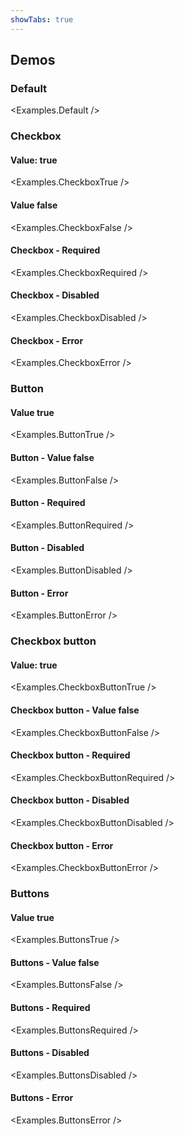 ```yaml
---
showTabs: true
---
```



## Demos

### Default

<Examples.Default />

### Checkbox

#### Value: true

<Examples.CheckboxTrue />

#### Value false

<Examples.CheckboxFalse />

#### Checkbox - Required

<Examples.CheckboxRequired />

#### Checkbox - Disabled

<Examples.CheckboxDisabled />

#### Checkbox - Error

<Examples.CheckboxError />

### Button

#### Value true

<Examples.ButtonTrue />

#### Button - Value false

<Examples.ButtonFalse />

#### Button - Required

<Examples.ButtonRequired />

#### Button - Disabled

<Examples.ButtonDisabled />

#### Button - Error

<Examples.ButtonError />

### Checkbox button

#### Value: true

<Examples.CheckboxButtonTrue />

#### Checkbox button - Value false

<Examples.CheckboxButtonFalse />

#### Checkbox button - Required

<Examples.CheckboxButtonRequired />

#### Checkbox button - Disabled

<Examples.CheckboxButtonDisabled />

#### Checkbox button - Error

<Examples.CheckboxButtonError />

### Buttons

#### Value true

<Examples.ButtonsTrue />

#### Buttons - Value false

<Examples.ButtonsFalse />

#### Buttons - Required

<Examples.ButtonsRequired />

#### Buttons - Disabled

<Examples.ButtonsDisabled />

#### Buttons - Error

<Examples.ButtonsError />
